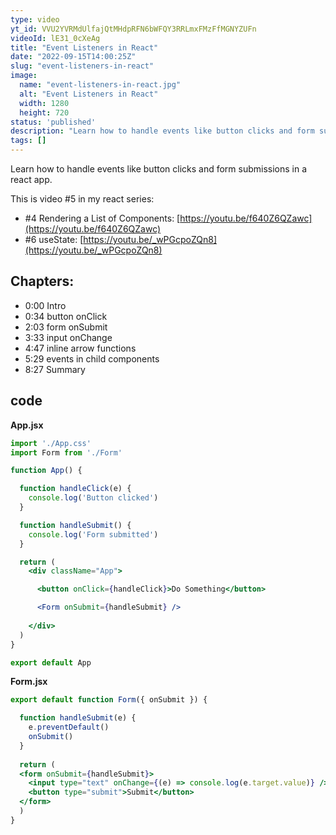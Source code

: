 ```yaml
---
type: video
yt_id: VVU2YVRMdUlfajQtMHdpRFN6bWFQY3RRLmxFMzFfMGNYZUFn
videoId: lE31_0cXeAg
title: "Event Listeners in React"
date: "2022-09-15T14:00:25Z"
slug: "event-listeners-in-react"
image: 
  name: "event-listeners-in-react.jpg"
  alt: "Event Listeners in React"
  width: 1280
  height: 720
status: 'published'
description: "Learn how to handle events like button clicks and form submissions in a react app. "
tags: []
---
```


Learn how to handle events like button clicks and form submissions in a react app. 

This is video #5 in my react series: 

* #4 Rendering a List of Components: [https://youtu.be/f640Z6QZawc](https://youtu.be/f640Z6QZawc)
* #6 useState: [https://youtu.be/_wPGcpoZQn8](https://youtu.be/_wPGcpoZQn8)

## Chapters:

* 0:00​ Intro
* 0:34 button onClick
* 2:03 form onSubmit
* 3:33 input onChange
* 4:47 inline arrow functions
* 5:29 events in child components
* 8:27 Summary


## code

**App.jsx**
```jsx
import './App.css'
import Form from './Form'

function App() {

  function handleClick(e) {
    console.log('Button clicked')
  }

  function handleSubmit() {
    console.log('Form submitted')
  }

  return (
    <div className="App">

      <button onClick={handleClick}>Do Something</button>

      <Form onSubmit={handleSubmit} />
     
    </div>
  )
}

export default App
```

**Form.jsx**
```jsx
export default function Form({ onSubmit }) {

  function handleSubmit(e) {
    e.preventDefault()
    onSubmit()
  }
  
  return (
  <form onSubmit={handleSubmit}>
    <input type="text" onChange={(e) => console.log(e.target.value)} />
    <button type="submit">Submit</button>
  </form>
  )
}
```
